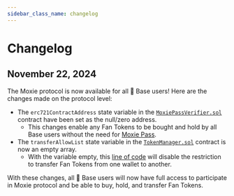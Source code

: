 ```yaml
---
sidebar_class_name: changelog
---
```


# Changelog

## November 22, 2024

The Moxie protocol is now available for all 🔵 Base users! Here are the changes made on the protocol level:

- The `erc721ContractAddress` state variable in the [`MoxiePassVerifier.sol`](./03-references/03-moxiepassverifier.mdx) contract have been set as the null/zero address.
  - This changes enable any Fan Tokens to be bought and hold by all Base users without the need for [Moxie Pass](../learn/glossary.mdx#moxie-pass).
- The `transferAllowList` state variable in the [`TokenManager.sol`](./03-references/09-tokenmanager.mdx) contract is now an empty array.
  - With the variable empty, this [line of code](https://github.com/moxie-protocol/contracts/blob/dev/packages/protocol/contracts/TokenManager.sol#L148C13-L148C30) will disable the restriction to transfer Fan Tokens from one wallet to another.

With these changes, all 🔵 Base users will now have full access to participate in Moxie protocol and be able to buy, hold, and transfer Fan Tokens.
